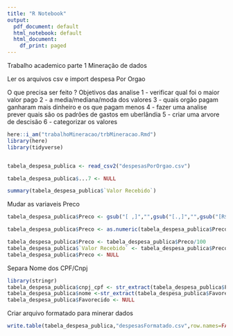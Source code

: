 ```yaml
---
title: "R Notebook"
output:
  pdf_document: default
  html_notebook: default
  html_document:
    df_print: paged
---
```


Trabalho academico parte 1 Mineração de dados

Ler os arquivos csv e import despesa Por Orgao 

O que precisa ser feito ?
  Objetivos das analise
 1 - verificar qual foi o maior valor pago
 2 - a media/mediana/moda dos valores
 3 - quais orgão pagam ganharam mais dinheiro e os que pagam menos
 4 - fazer uma analise prever quais são os padrões de gastos em uberlândia
 5 - criar uma arvore de descisão
6 - categorizar os valores
```r
here::i_am("trabalhoMineracao/trbMineracao.Rmd")
library(here)
library(tidyverse)


tabela_despesa_publica <- read_csv2("despesasPorOrgao.csv")

tabela_despesa_publica$...7 <- NULL

summary(tabela_despesa_publica$`Valor Recebido`)
```
Mudar as variaveis Preco
```r
tabela_despesa_publica$Preco <- gsub("[ ,]","",gsub("[.,]","",gsub("[R$,]","",tabela_despesa_publica$`Valor Recebido`)))

tabela_despesa_publica$Preco <- as.numeric(tabela_despesa_publica$Preco)

tabela_despesa_publica$Preco <- tabela_despesa_publica$Preco/100
tabela_despesa_publica$`Valor Recebido` <- tabela_despesa_publica$Preco
tabela_despesa_publica$Preco <- NULL

```

Separa Nome dos CPF/Cnpj
```r
library(stringr)
tabela_despesa_publica$cnpj_cpf <- str_extract(tabela_despesa_publica$Favorecido,".+[0-9]-+.")
tabela_despesa_publica$nome <-str_extract(tabela_despesa_publica$Favorecido,"[A-Z].+")
tabela_despesa_publica$Favorecido <- NULL
```

Criar arquivo formatado para minerar dados
```r
write.table(tabela_despesa_publica,"despesasFormatado.csv",row.names=FALSE,sep=";",fileEncoding = "UTF-8")
```